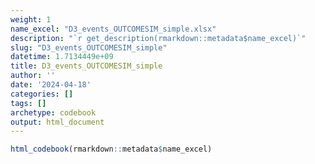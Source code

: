 ```yaml
---
weight: 1
name_excel: "D3_events_OUTCOMESIM_simple.xlsx"
description: "`r get_description(rmarkdown::metadata$name_excel)`"
slug: "D3_events_OUTCOMESIM_simple"
datetime: 1.7134449e+09
title: D3_events_OUTCOMESIM_simple
author: ''
date: '2024-04-18'
categories: []
tags: []
archetype: codebook
output: html_document
---
```


```r
html_codebook(rmarkdown::metadata$name_excel)
```
